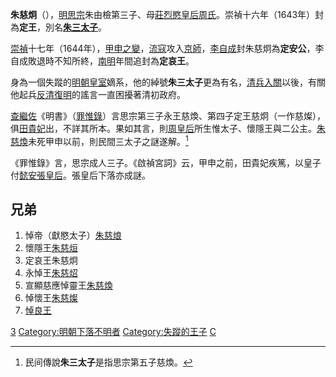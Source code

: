 '''朱慈炯'''（{{bd|1632年||？|catIdx=Z朱}}），[[崇禎帝|明思宗]]朱由檢第三子、母[[孝节烈皇后|莊烈愍皇后周氏]]。崇禎十六年（1643年）封為'''定王'''，別名'''[[朱三太子|朱三太子]]'''。

[[崇禎|崇禎]]十七年（1644年），[[甲申之變|甲申之變]]，[[流寇|流寇]]攻入[[明清北京城|京師]]，[[李自成|李自成]]封朱慈炯為'''定安公'''，李自成敗退時不知所終，[[南明|南明]]年間追封為'''定哀王'''。

身為一個失蹤的[[明朝皇室|明朝皇室]]嫡系，他的綽號'''朱三太子'''更為有名，[[明清战争|清兵入關]]以後，有關他起兵[[反清复明|反清復明]]的謠言一直困擾著清初政府。

[[查繼佐|查繼佐]]《明書》（[[罪惟錄|罪惟錄]]）言思宗第三子永王慈煥、第四子定王慈炯（一作慈燦），俱[[田貴妃|田貴妃]]出，不詳其所本。果如其言，則[[孝节烈皇后|周皇后]]所生惟太子、懷隱王與二公主。[[朱慈煥|朱慈煥]]未死甲申以前，則民間三太子之謎遂解。<ref>民间傳說'''朱三太子'''是指思宗第五子慈煥。</ref>

《罪惟錄》言，思宗成人三子。《啟禎宮詞》云，甲申之前，田貴妃疾篤，以皇子付[[孝哀悊皇后|懿安張皇后]]。張皇后下落亦成謎。

==兄弟==
#悼帝（獻愍太子）[[朱慈烺|朱慈烺]]
#懷隱王[[朱慈烜|朱慈烜]]
#定哀王朱慈炯
#永悼王[[朱慈炤_(明思宗子)|朱慈炤]]
#宣顯慈應悼靈王[[朱慈煥|朱慈煥]]
#悼懷王[[朱慈燦_(明悼王)|朱慈燦]]
#[[悼良王|悼良王]]

{{明朝人物小作品}}

[[Category:明思宗皇子|3]]
[[Category:明朝下落不明者|Category:明朝下落不明者]]
[[Category:失蹤的王子|Category:失蹤的王子]]
[[Category:朱姓|C]]